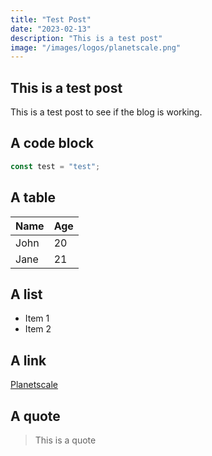 ```yaml
---
title: "Test Post"
date: "2023-02-13"
description: "This is a test post"
image: "/images/logos/planetscale.png"
---
```


## This is a test post

This is a test post to see if the blog is working.

## A code block

```js
const test = "test";
```

## A table

| Name | Age |
| ---- | --- |
| John | 20  |
| Jane | 21  |

## A list

- Item 1
- Item 2

## A link

[Planetscale](https://planetscale.com)

## A quote

> This is a quote
